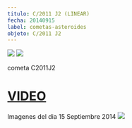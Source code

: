 ```yaml
---
titulo: C/2011 J2 (LINEAR)
fecha: 20140915
label: cometas-asteroides
objeto: C/2011 J2
---
```


<img src="https://astroccd.files.wordpress.com/2012/12/c2011j2_20140915_i88.jpg" />
<img src="https://astroccd.files.wordpress.com/2012/12/c2011j2_20140915_i88dis_astr.jpg" />

cometa C2011J2
# <a href="http://youtu.be/po6as9H-_hk" target="_blank" > VIDEO</a>
Imagenes del dia 15 Septiembre 2014
<img src="https://astroccd.files.wordpress.com/2012/12/c2014j2_1_20.jpg" />